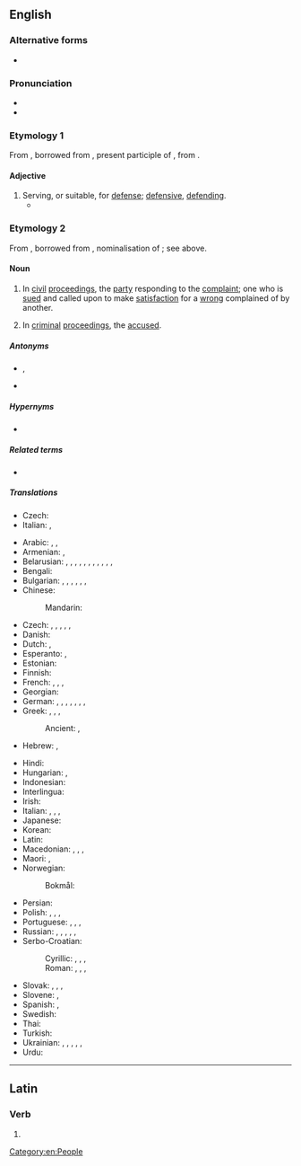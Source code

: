{{also|défendant}}
==English==
{{wikipedia}}

===Alternative forms===
* {{alter|en|defendaunt||obsolete}}

===Pronunciation===
* {{IPA|en|/dɪˈfɛnd.ənt/}}
* {{audio|en|en-us-defendant.ogg|Audio (US)}}

===Etymology 1===
From {{inh|en|enm|defendaunt|t=defending; defending in a suit}}, borrowed from {{der|en|fro|defendant}}, present participle of {{m|fro|defendre}}, from {{der|en|la|dēfendō|dēfendere}}.

====Adjective====
{{en-adj}}

# Serving, or suitable, for [[defense]]; [[defensive]], [[defending]].
#* {{RQ:Shakespeare Henry 5|II|4|text=Thus comes the English with full power upon us;<br>And more than carefully it us concerns<br>To answer royally in our defences.<br>Therefore the Dukes of Berri and of Bretagne,<br>Of Brabant and of Orleans, shall make forth,<br>And you, Prince Dauphin, with all swift dispatch,<Br>To line and new repair our towns of war<br>With men of courage and with means '''defendant''';}}

===Etymology 2===
From {{inh|en|enm|defendaunt|t=defendant in a suit; defender}}, borrowed from {{der|en|fro|defendant}}, nominalisation of {{m|fro|defendant}}; see above.

====Noun====
{{en-noun}}

# {{lb|en|legal}} In [[civil]] [[proceedings]], the [[party]] responding to the [[complaint]]; one who is [[sued]] and called upon to make [[satisfaction]] for a [[wrong]] complained of by another.
# {{lb|en|legal}} In [[criminal]] [[proceedings]], the [[accused]].

=====Antonyms=====
* {{sense|in civil proceedings}} {{l|en|plaintiff}}, {{l|en|claimant}}
* {{sense|in criminal proceedings}} {{l|en|prosecutor}}

=====Hypernyms=====
* {{l|en|litigant}}

=====Related terms=====
* {{l|en|respondent}}

=====Translations=====
{{trans-top|party responding to the complaint}}
* Czech: {{t+|cs|odpůrce|m}}
* Italian: {{t+|it|convenuto|m}}, {{t+|it|controparte|f}}
{{trans-mid}}
{{trans-bottom}}

{{trans-top|person prosecuted or sued, the accused}}
* Arabic: {{t|ar|مُدَّعًى عَلَيْهِ|m}}, {{t|ar|مُتَّهَم‎|m}}, {{t|ar|مُتَّهَمَة|f}}
* Armenian: {{t+|hy|ամբաստանյալ}} {{q|in criminal proceedings}}, {{t+|hy|պատասխանող}} {{q|in civil proceedings}}
* Belarusian: {{t|be|абвінава́чаны|m}}, {{t|be|абвінава́чаная|f}}, {{t|be|абвінава́чваны|m}}, {{t|be|абвінава́чваная|f}}, {{t|be|падвiно́ўны|m}}, {{t|be|падвiно́ўная|f}}, {{t|be|адка́зчык|m}}, {{t|be|адка́зчыца|f}}, {{t|be|падсу́дны|m}}, {{t|be|падсу́дная|f}}, {{t|be|падсудзі́мы|m}}, {{t|be|падсудзі́мая|f}}
* Bengali: {{t|bn|মুদ্দালেহ}}
* Bulgarian: {{t+|bg|обвиня́ем|m}}, {{t+|bg|обвиня́ема|f}}, {{t|bg|отве́тник|m}}, {{t|bg|отве́тничка|f}}, {{t|bg|отве́тница|f}}, {{t+|bg|подсъди́м|m}}, {{t+|bg|подсъди́ма|f}}
* Chinese:
*: Mandarin: {{t+|cmn|被告|tr=bèigào}}
* Czech: {{t+|cs|obžalovaný|m}}, {{t+|cs|obžalovaná|f}}, {{t+|cs|obviněný|m}}, {{t+|cs|obviněná|f}}, {{t|cs|žalovaný|m}}, {{t|cs|žalovaná|f}}
* Danish: {{t|da|indstævnte}}
* Dutch: {{t+|nl|verdachte|m|f}} {{q|in criminal proceedings}}, {{t+|nl|verweerder|m}} {{q|in civil proceedings}}
* Esperanto: {{t|eo|akuzito}} {{q|male or female}}, {{t|eo|akuzitino}} {{q|female}}
* Estonian: {{t|et|kaebealune}}
* Finnish: {{t+|fi|vastaaja}}
* French: {{t+|fr|inculpé|m}}, {{t+|fr|inculpée|f}}, {{t+|fr|défendeur|m}}, {{t+|fr|défenderesse|f}}
* Georgian: {{t|ka|მოპასუხე}}
* German: {{t+|de|Angeklagter|m}}, {{t+|de|Angeklagte|f}}, {{t|de|Angeschuldigter|m}}, {{t|de|Angeschuldigte|f}}, {{t+|de|Beschuldigter|m}}, {{t+|de|Beschuldigte|f}}, {{t+|de|Beklagter|m}}, {{t+|de|Beklagte|f}}
* Greek: {{t+|el|εναγόμενος|m}}, {{t+|el|εναγομένη|f}}, {{t+|el|κατηγορούμενος|m}}, {{t+|el|κατηγορουμένη|f}}
*: Ancient: {{t|grc|κατηγορούμενος|m}}, {{t|grc|κατηγορουμένη|f}}
* Hebrew: {{t+|he|נאשם|m|tr=ne'eshám|alt=נאשם \ נֶאֱשָׁם}}, {{t|he|נאשמת|f|tr=ne'eshémet|alt=נאשמת \ נֶאֱשֶׁמֶת}}
{{trans-mid}}
* Hindi: {{t+|hi|प्रतिवादी|m}}
* Hungarian: {{t+|hu|alperes}}, {{t+|hu|vádlott}}
* Indonesian: {{t+|id|tergugat}}
* Interlingua: {{t|ia|accusato}}
* Irish: {{t|ga|cosantóir|m}}
* Italian: {{t+|it|imputato|m}}, {{t+|it|imputata|f}}, {{t+|it|accusato|m}}, {{t+|it|accusata|f}}
* Japanese: {{t+|ja|被告|tr=ひこく, hikoku}}
* Korean: {{t+|ko|피고(被告)}}
* Latin: {{t|la|reus|m}}
* Macedonian: {{t|mk|обвинет|m}}, {{t|mk|обвинета|f}}, {{t|mk|оптуженик|m}}, {{t|mk|оптуженичка|f}}
* Maori: {{t|mi|kaikaro}}, {{t|mi|whakatuaki}}
* Norwegian:
*: Bokmål: {{t|nb|anklagede}}
* Persian: {{t+|fa|خوانده|tr=xânde}}
* Polish: {{t+|pl|oskarżony|m}}, {{t+|pl|oskarżona|f}}, {{t+|pl|pozwany|m}}, {{t|pl|pozwana|f}}
* Portuguese: {{t+|pt|réu|m}}, {{t+|pt|ré|f}}, {{t+|pt|acusado|m}}, {{t|pt|acusada|f}}
* Russian: {{t+|ru|обвиня́емый|m}}, {{t+|ru|обвиня́емая|f}}, {{t+|ru|отве́тчик|m}}, {{t+|ru|отве́тчица|f}}, {{t+|ru|подсуди́мый|m}}, {{t+|ru|подсуди́мая|f}}
* Serbo-Croatian:
*: Cyrillic: {{t|sh|бра̑њенӣк|m}}, {{t|sh|бра̑њеница)|f}}, {{t|sh|оптужѐнӣк|m}}, {{t|sh|оптужѐница|f}}
*: Roman: {{t+|sh|brȃnjenīk|m}}, {{t+|sh|brȃnjenica|f}}, {{t+|sh|optužènīk|m}}, {{t+|sh|optužènica|f}}
* Slovak: {{t|sk|žalovaný|m}}, {{t|sk|žalovaná|f}}, {{t|sk|obžalovaný|m}}, {{t|sk|obžalovaná|f}}
* Slovene: {{t|sl|obtoženi|m}}, {{t|sl|obtožena|f}}
* Spanish: {{t+|es|acusado|m}}, {{t+|es|acusada|f}}
* Swedish: {{t+|sv|anklagad|c}}
* Thai: {{t+|th|จำเลย}}
* Turkish: {{t+|tr|sanık}}
* Ukrainian: {{t|uk|відповіда́ч|m}}, {{t|uk|відповіда́чка|f}}, {{t|uk|підсу́дний|m}}, {{t|uk|підсу́дна|f}}, {{t|uk|обвинува́чуваний|m}}, {{t|uk|обвинува́чувана|f}}
* Urdu: {{t|ur|مدعا علیہ}}
{{trans-bottom}}

[[Category:en:People]]

----

==Latin==

===Verb===
{{la-verb-form|dēfendant}}

# {{inflection of|la|dēfendō||3|p|pres|actv|subj}}